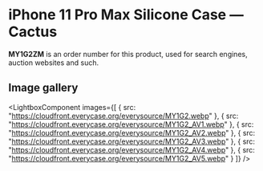 
# iPhone 11 Pro Max Silicone Case — Cactus

<Callout type='info' emoji='👉🏻'>**MY1G2ZM** is an order number for this product, used for search engines, auction websites and such.</Callout>

## Image gallery

<LightboxComponent
    images={[
      {
        src: "https://cloudfront.everycase.org/everysource/MY1G2.webp"
      },
      {
        src: "https://cloudfront.everycase.org/everysource/MY1G2_AV1.webp"
      },
      {
        src: "https://cloudfront.everycase.org/everysource/MY1G2_AV2.webp"
      },
      {
        src: "https://cloudfront.everycase.org/everysource/MY1G2_AV3.webp"
      },
      {
        src: "https://cloudfront.everycase.org/everysource/MY1G2_AV4.webp"
      },
      {
        src: "https://cloudfront.everycase.org/everysource/MY1G2_AV5.webp"
      }
    ]}
  />
